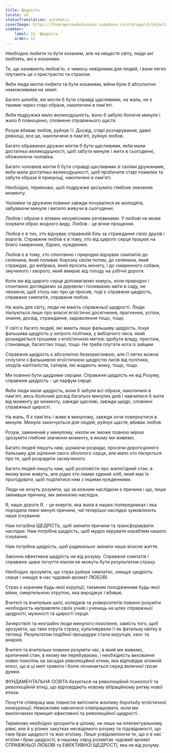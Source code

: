 ```yaml
---
title: Щедрість
locale: uk
statusTranslation: automatic
coverImage: https://lhvmrqwrcowdvduuaukz.supabase.co/storage/v1/object/public/strapi-uploads/small_cover-educacion-fundamental.webp-2d51a7828a2b1309555be27f7e2a61a0.webp
sidebar:
    label: 12. Щедрість
    order: 12
---
```

Необхідно любити та бути коханим, але на нещастя світу, люди ані люблять, ані є коханими.

Те, що називають любов'ю, є чимось невідомим для людей, і вони легко плутають це з пристрастю та страхом.

Якби люди могли любити та бути коханими, війни були б абсолютно неможливими на землі.

Багато шлюбів, які могли б бути справді щасливими, на жаль, не є такими через старі образи, накопичені в пам'яті.

Якби подружжя мало великодушність, воно б забуло болюче минуле і жило б повноцінно, сповнене справжнього щастя.

Розум вбиває любов, руйнує її. Досвід, старі розчарування, давні ревнощі, все це, накопичене в пам'яті, руйнує любов.

Багато ображених дружин могли б бути щасливими, якби мали достатньо великодушності, щоб забути минуле і жити в сьогоденні, обожнюючи чоловіка.

Багато чоловіків могли б бути справді щасливими зі своїми дружинами, якби мали достатньо великодушності, щоб пробачити старі помилки та забути образи й прикрощі, накопичені в пам'яті.

Необхідно, терміново, щоб подружжя зрозуміло глибоке значення моменту.

Чоловіки та дружини повинні завжди почуватися як молодята, забуваючи минуле і весело живучи в сьогоденні.

Любов і образи є атомно несумісними речовинами. У любові не може існувати образ жодного виду. Любов - це вічне прощення.

Любов є в тих, хто відчуває справжній біль за страждання своїх друзів і ворогів. Справжня любов є в тому, хто від щирого серця працює на благо смиренних, бідних, нужденних.

Любов є в тому, хто спонтанно і природно відчуває симпатію до селянина, який поливає борозну своїм потом, до селянина, який страждає, до жебрака, який просить монету, і до смиренного собаки, змученого і хворого, який вмирає від голоду на узбіччі дороги.

Коли ми від щирого серця допомагаємо комусь, коли природно і спонтанно доглядаємо за деревом і поливаємо квіти в саду, не чекаючи, щоб хтось нас про це просив, тоді є справжня щедрість, справжня симпатія, справжня любов.

На жаль для світу, люди не мають справжньої щедрості. Люди піклуються лише про власні егоїстичні досягнення, прагнення, успіхи, знання, досвід, страждання, задоволення тощо, тощо.

У світі є багато людей, які мають лише фальшиву щедрість. Існує фальшива щедрість у хитрого політика, у виборчого лиса, який розкидається грошима з егоїстичною метою здобути владу, престиж, становище, багатство тощо, тощо. Не треба плутати кота із зайцем.

Справжня щедрість є абсолютно безкорисливою, але її легко можна сплутати з фальшивою егоїстичною щедрістю лисів від політики, злодіїв-капіталістів, сатирів, які жадають жінку, тощо, тощо.

Ми повинні бути щедрими серцем. Справжня щедрість не від Розуму, справжня щедрість - це парфум серця.

Якби люди мали щедрість, вони б забули всі образи, накопичені в пам'яті, весь болісний досвід багатьох минулих днів і навчилися б жити від моменту до моменту, завжди щасливі, завжди щедрі, сповнені справжньої щирості.

На жаль, Я є пам'ять і живе в минулому, завжди хоче повернутися в минуле. Минуле закінчується для людей, руйнує щастя, вбиває любов.

Розум, замкнений у минулому, ніколи не зможе повною мірою зрозуміти глибоке значення моменту, в якому ми живемо.

Багато людей пишуть нам, шукаючи розради, просячи дорогоцінного бальзаму для зцілення свого зболілого серця, але мало хто піклується про те, щоб розрадити засмученого.

Багато людей пишуть нам, щоб розповісти про жалюгідний стан, в якому вони живуть, але рідко хто ламає єдиний хліб, який має їх прогодувати, щоб поділитися ним з іншими нужденними.

Люди не хочуть розуміти, що за кожним наслідком є причина і що, лише змінивши причину, ми змінюємо наслідок.

Я, наше дороге Я, - це енергія, яка жила в наших попередниках і яка породила певні минулі причини, чиї теперішні наслідки зумовлюють наше існування.

Нам потрібна ЩЕДРІСТЬ, щоб змінити причини та трансформувати наслідки. Нам потрібна щедрість, щоб мудро керувати кораблем нашого існування.

Нам потрібна щедрість, щоб радикально змінити наше власне життя.

Законна ефективна щедрість не від розуму. Справжня симпатія і справжнє щире почуття ніколи не можуть бути результатом страху.

Необхідно зрозуміти, що страх руйнує симпатію, знищує щедрість серця і знищує в нас чудовий аромат ЛЮБОВІ.

Страх є коренем будь-якої корупції, таємним походженням будь-якої війни, смертельною отрутою, яка вироджує і вбиває.

Вчителі та вчительки шкіл, коледжів та університетів повинні розуміти необхідність направляти своїх учнів і учениць на шлях справжньої щедрості, мужності та щирості серця.

Зачерствілі та незграбні люди минулого покоління, замість того, щоб зрозуміти, що таке отрута страху, культивували її як фатальну квітку в теплиці. Результатом подібної процедури стали корупція, хаос та анархія.

Вчителі та вчительки повинні розуміти час, в який ми живемо, критичний стан, в якому ми перебуваємо, і необхідність виховання нових поколінь на засадах революційної етики, яка відповідає атомній епосі, що в ці миті тривоги і болю починається серед величної грози думки.

ФУНДАМЕНТАЛЬНА ОСВІТА базується на революційній психології та революційній етиці, що відповідають новому вібраційному ритму нової епохи.

Почуття співпраці має повністю витіснити жахливу боротьбу егоїстичної конкуренції. Неможливо навчитися співпрацювати, коли ми виключаємо принцип ефективної та революційної щедрості.

Терміново необхідно зрозуміти в цілому, не лише на інтелектуальному рівні, але й у різних закутках несвідомого розуму та підсвідомості, що таке брак щедрості та жах егоїзму. Лише усвідомлюючи те, що є в нас егоїзм і брак щедрості, в нашому серці розквітає чудовий аромат СПРАВЖНЬОЇ ЛЮБОВІ та ЕФЕКТИВНОЇ ЩЕДРОСТІ, яка не від розуму.

